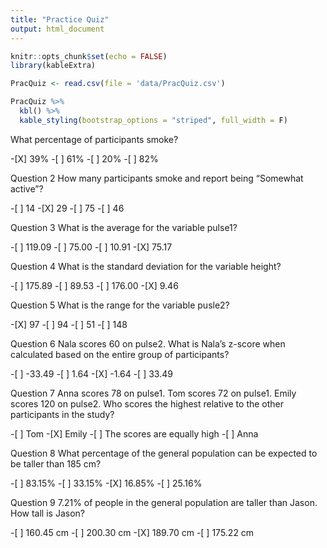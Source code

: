 ```yaml
---
title: "Practice Quiz"
output: html_document
---
```


```r
knitr::opts_chunk$set(echo = FALSE)
library(kableExtra)

PracQuiz <- read.csv(file = 'data/PracQuiz.csv')
```

```r
PracQuiz %>%
  kbl() %>%
  kable_styling(bootstrap_options = "striped", full_width = F)
```


What percentage of participants smoke?

-[X]    39%
-[ ]    61%
-[ ]    20%
-[ ]    82%

Question 2
How many participants smoke and report being "Somewhat active"?

-[ ]    14
-[X]    29
-[ ]    75
-[ ]    46

Question 3
What is the average for the variable pulse1?

-[ ]    119.09
-[ ]    75.00
-[ ]    10.91
-[X]    75.17

Question 4
What is the standard deviation for the variable height?

-[ ]    175.89
-[ ]    89.53
-[ ]    176.00
-[X]    9.46

Question 5
What is the range for the variable pusle2?

-[X]    97
-[ ]    94
-[ ]    51
-[ ]    148

Question 6
Nala scores 60 on pulse2. What is Nala's z-score when calculated based on the entire group of participants?

-[ ]    -33.49
-[ ]    1.64
-[X]    -1.64
-[ ]    33.49

Question 7
Anna scores 78 on pulse1. Tom scores 72 on pulse1. Emily scores 120 on pulse2. Who scores the highest relative to the other participants in the study?

-[ ]    Tom
-[X]    Emily
-[ ]    The scores are equally high
-[ ]    Anna

Question 8
What percentage of the general population can be expected to be taller than 185 cm?

-[ ]    83.15%
-[ ]    33.15%
-[X]    16.85%
-[ ]    25.16%

Question 9
7.21% of people in the general population are taller than Jason. How tall is Jason?

-[ ]    160.45 cm
-[ ]    200.30 cm
-[X]    189.70 cm
-[ ]    175.22 cm